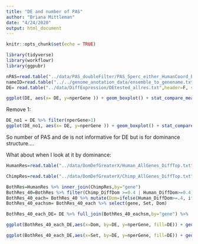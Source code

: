 ```yaml
---
title: "DE and number of PAS"
author: "Briana Mittleman"
date: "4/24/2020"
output: html_document
---
```


```r
knitr::opts_chunk$set(echo = TRUE)
```

```r
library(tidyverse)
library(workflowr)
library(ggpubr)
```


```r
nPAS=read.table("../data/PAS_doubleFilter/PAS_5perc_either_HumanCoord_BothUsage_meta_doubleFilter.txt", header = T, stringsAsFactors = F) %>% group_by(gene) %>% summarise(nperGene=n())
nameID=read.table("../../genome_anotation_data/ensemble_to_genename.txt",sep="\t", header = T, stringsAsFactors = F)
DE= read.table("../data/DiffExpression/DEtested_allres.txt",header=F, stringsAsFactors = F,col.names = c('Gene_stable_ID', 'logFC' ,'AveExpr', 't', 'P.Value', 'adj.P.Val', 'B')) %>% inner_join(nameID, by="Gene_stable_ID") %>% dplyr::select(-Gene_stable_ID, -Source_of_gene_name) %>% rename("gene"=Gene.name) %>% mutate(DE=ifelse(adj.P.Val<=.05, "Yes","No"))   %>% inner_join(nPAS, by="gene")

```


```r
ggplot(DE, aes(x= DE, y=nperGene )) + geom_boxplot() + stat_compare_means()+ labs(y="Number of PAS",title="DE status by number of PAS: Remove genes with 1 PAS")
```


Remove 1: 

```r
DE_no1 = DE %>% filter(nperGene>1)
ggplot(DE_no1, aes(x= DE, y=nperGene )) + geom_boxplot() + stat_compare_means() + labs(y="Number of PAS",title="DE status by number of PAS: Remove genes with 1 PAS")

```


So number of PAS and de is not informative for DE but is for dominance structure....


What about when I look at it by dominance: 

```r
HumanRes=read.table("../data/DomDefGreaterX/Human_AllGenes_DiffTop.txt", col.names = c("Human_PAS", "gene","Human_DiffDom"),stringsAsFactors = F)

ChimpRes=read.table("../data/DomDefGreaterX/Chimp_AllGenes_DiffTop.txt", col.names = c("Chimp_PAS", "gene","Chimp_DiffDom"),stringsAsFactors = F)

BothRes=HumanRes %>% inner_join(ChimpRes,by="gene")
BothRes_40=BothRes %>% filter(Chimp_DiffDom >=0.4 | Human_DiffDom>=0.4) %>% mutate(Set= ifelse(Human_PAS==Chimp_PAS,"Same", "Different"),cut=40)
BothRes_40_each= BothRes_40 %>% mutate(Dom=ifelse(Human_DiffDom>=.4, ifelse(Chimp_DiffDom >=.4, "Both", "Human"), "Chimp"))
BothRes_40_eachsm= BothRes_40_each %>% select(gene, Set, Dom)

BothRes_40_each_DE= DE %>% full_join(BothRes_40_eachsm,by="gene") %>%  mutate(Set= replace_na(Set, "None"),Dom= replace_na(Dom, "None"))  %>% filter(nperGene>1)
```

```r
ggplot(BothRes_40_each_DE,aes(x=Dom, by=DE, y=nperGene, fill=DE)) + geom_boxplot(notch = T) + stat_compare_means() + labs(y="Number of PAS", title="DE and number of PAS by domianance structure")
```


```r
ggplot(BothRes_40_each_DE,aes(x=Set, by=DE, y=nperGene, fill=DE)) + geom_boxplot(notch = T) + stat_compare_means() + labs(y="Number of PAS", title="DE and number of PAS by domianance structure")+ scale_fill_brewer(palette="Set1")

```

